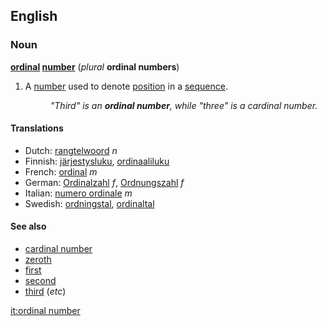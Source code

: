 ==English==
===Noun===
'''[[ordinal]] [[number]]''' (''plural'' '''ordinal numbers''')

#{{arithmetic}} A [[number]] used to denote [[position]] in a [[sequence]].
#: ''"Third" is an '''ordinal number''', while "three" is a cardinal number.''

====Translations====
*Dutch: [[rangtelwoord]] ''n''
*Finnish: [[järjestysluku]], [[ordinaaliluku]]
*French: [[ordinal]] ''m''
*German: [[Ordinalzahl]] ''f'', [[Ordnungszahl]] ''f''
*Italian: [[numero ordinale]] ''m''
*Swedish: [[ordningstal]], [[ordinaltal]]

====See also====
*[[cardinal number]]
*[[zeroth]]
*[[first]]
*[[second]]
*[[third]] (''etc'')

[[it:ordinal number]]